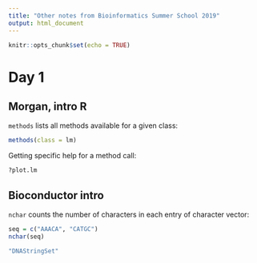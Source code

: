 ```yaml
---
title: "Other notes from Bioinformatics Summer School 2019"
output: html_document
---
```


```r
knitr::opts_chunk$set(echo = TRUE)
```

# Day 1 

## Morgan, intro R


`methods` lists all methods available for a given class:

```r
methods(class = lm)
```
Getting specific help for a method call:
```r
?plot.lm
```
 
## Bioconductor intro

`nchar` counts the number of characters in each entry of character vector:

```r
seq = c("AAACA", "CATGC")
nchar(seq)
```

```r
"DNAStringSet"
```

